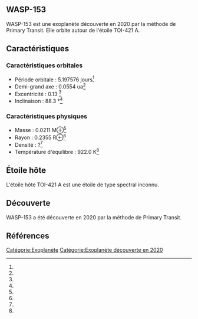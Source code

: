 == WASP-153 ==

{{Infobox Exoplanète
| nom = WASP-153
| image = 
| légende = 
| étoile = TOI-421 A
| constellation = 
| ascension_droite = 
| déclinaison = 
| distance = ?
| type_spectral = ?
| masse = 0.0211 M⊕<ref></ref>
| rayon = 0.2355 R⊕<ref></ref>
| densité = ?<ref></ref>
| gravité = ?<ref></ref>
| température = 922.0 K<ref></ref>
| période = 5.197576 j<ref></ref>
| demi_grand_axe = 0.0554 ua<ref></ref>
| excentricité = 0.13 <ref></ref>
| inclinaison = 88.3 °<ref></ref>
| méthode_découverte = Primary Transit
| date_découverte = 2020
| statut = Confirmée
}}

WASP-153 est une exoplanète découverte en 2020 par la méthode de Primary Transit. Elle orbite autour de l'étoile TOI-421 A.

== Caractéristiques ==

=== Caractéristiques orbitales ===
* Période orbitale : 5.197576 jours<ref></ref>
* Demi-grand axe : 0.0554 ua<ref></ref>
* Excentricité : 0.13 <ref></ref>
* Inclinaison : 88.3 °<ref></ref>

=== Caractéristiques physiques ===
* Masse : 0.0211 M⊕<ref></ref>
* Rayon : 0.2355 R⊕<ref></ref>
* Densité : ?<ref></ref>
* Température d'équilibre : 922.0 K<ref></ref>

== Étoile hôte ==

{{Infobox Étoile
| nom = TOI-421 A
| image = 
| légende = 
| constellation = 
| ascension_droite = 
| déclinaison = 
| distance = ?
| type_spectral = ?
| magnitude_absolue = 
| magnitude_apparente = 
| masse = ?<ref></ref>
| rayon = ?<ref></ref>
| température = ?<ref></ref>
| métallicité = ?<ref></ref>
| âge = ?<ref></ref>
}}

L'étoile hôte TOI-421 A est une étoile de type spectral inconnu.

== Découverte ==

WASP-153 a été découverte en 2020 par la méthode de Primary Transit.

== Références ==
<references />

[[Catégorie:Exoplanète]]
[[Catégorie:Exoplanète découverte en 2020]]
